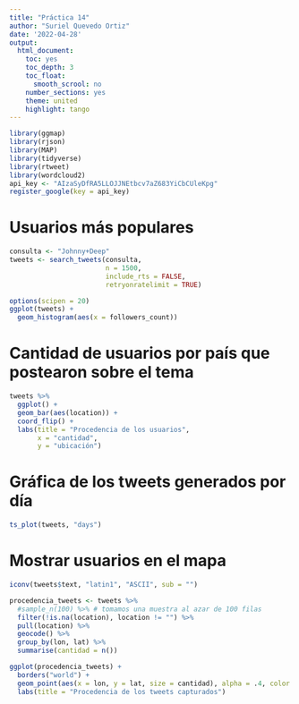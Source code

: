 ```yaml
---
title: "Práctica 14"
author: "Suriel Quevedo Ortiz"
date: '2022-04-28'
output:
  html_document:
    toc: yes
    toc_depth: 3
    toc_float:
      smooth_scrool: no
    number_sections: yes
    theme: united
    highlight: tango
---
```


```r
library(ggmap)
library(rjson)
library(MAP)
library(tidyverse)
library(rtweet)
library(wordcloud2)
api_key <- "AIzaSyDfRA5LLOJJNEtbcv7aZ683YiCbCUleKpg"
register_google(key = api_key)
```

# Usuarios más populares

```r
consulta <- "Johnny+Deep"
tweets <- search_tweets(consulta,
                        n = 1500,
                        include_rts = FALSE,
                        retryonratelimit = TRUE)

options(scipen = 20)
ggplot(tweets) +
  geom_histogram(aes(x = followers_count))
```

# Cantidad de usuarios por país que postearon sobre el tema

```r
tweets %>%
  ggplot() +
  geom_bar(aes(location)) +
  coord_flip() +
  labs(title = "Procedencia de los usuarios",
       x = "cantidad",
       y = "ubicación")
```

# Gráfica de los tweets generados por día

```r
ts_plot(tweets, "days")
```

# Mostrar usuarios en el mapa

```r
iconv(tweets$text, "latin1", "ASCII", sub = "")

procedencia_tweets <- tweets %>%
  #sample_n(100) %>% # tomamos una muestra al azar de 100 filas
  filter(!is.na(location), location != "") %>%
  pull(location) %>%
  geocode() %>%
  group_by(lon, lat) %>%
  summarise(cantidad = n())

ggplot(procedencia_tweets) +
  borders("world") +
  geom_point(aes(x = lon, y = lat, size = cantidad), alpha = .4, color = "orange") +
  labs(title = "Procedencia de los tweets capturados")
```
